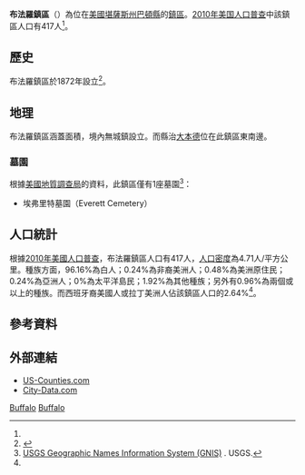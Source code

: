 {{noteTA
|G1=USState
}}
{{Infobox settlement
|official_name = 布法羅鎮區
|native_name = Buffalo Township
|settlement_type = 鎮區
|image_map = Map highlighting Buffalo Township, Barton County, Kansas.svg
|map_caption = 布法羅鎮區在巴頓縣的位置
|coordinates_display = inline,title
|coordinates_region = US-KS
|subdivision_type = [[世界政區索引|國家]]
|subdivision_name = [[美国|美国]]
|subdivision_type1 = [[美國行政區劃|州]]
|subdivision_name1 = [[堪薩斯州|堪薩斯州]]
|subdivision_type2 = [[堪萨斯州行政区划|縣]]
|subdivision_name2 = [[巴頓縣_(堪薩斯州)|巴頓縣]]
|area_total_km2 = 88.41
|area_land_km2 = 88.3
|area_water_km2 = 0.11
|area_total_sq_mi = 34.14
|area_land_sq_mi = 34.09
|area_water_sq_mi = 0.04
|area_water_percent = 0.12
|population_as_of = [[2010年美国人口普查|2010]]
|population_footnotes = <ref name=census>{{cite web|url=http://www.census.gov/geo/www/gazetteer/gazetteer2010.html|title=2010 Census Gazetteer Files|publisher=[[美国人口调查局|美国人口调查局]]|accessdate=2016-02-29|archive-url=https://web.archive.org/web/20121021075704/http://www.census.gov/geo/www/gazetteer/gazetteer2010.html|archive-date=2012-10-21|dead-url=yes}}</ref>
|population_total = 417
|population_density_km2 = auto
|elevation_footnotes = 
|elevation_m = 572
|elevation_ft = 1877
|latd = 38
|latm = 23
|lats = 27
|latNS = N
|longd = 98
|longm = 52
|longs = 00
|longEW = W
|postal_code_type =
|postal_code = 
|blank_name = [[地名信息系统|GNIS]]
|blank_info = [http://geonames.usgs.gov/pls/gnispublic/f?p=gnispq:3:::NO::P3_FID:0475639 0475639]
|website = 
|footnotes = 
}}

'''布法羅鎮區'''（{{lang-en|'''Buffalo Township'''}}）為位在[[美國|美國]][[堪薩斯州|堪薩斯州]][[巴頓縣_(堪薩斯州)|巴頓縣]]的[[行政鎮區|鎮區]]。[[2010年美国人口普查|2010年美国人口普查]]中該鎮區人口有417人<ref name=census/>。

==歷史==
布法羅鎮區於1872年設立<ref>{{cite book|title=History of the State of Kansas: Containing a Full Account of Its Growth from an Uninhabited Territory to a Wealthy and Important State|url=http://books.google.com/books?id=5t09AQAAMAAJ&pg=PA762|year=1883|publisher=A. T. Andreas|page=762}}</ref>。

==地理==
布法羅鎮區涵蓋面積{{convert|88.41|km2|sqmi}}，境內無城鎮設立。而縣治[[大本德_(堪薩斯州)|大本德]]位在此鎮區東南邊。

===墓園===
根據[[美國地質調查局|美國地質調查局]]的資料，此鎮區僅有1座墓園<ref>[http://geonames.usgs.gov/domestic/index.html USGS Geographic Names Information System (GNIS)] {{Wayback|url=http://geonames.usgs.gov/domestic/index.html |date=20190428150204 }}. USGS.</ref>：
*埃弗里特墓園（Everett Cemetery）

==人口統計==
根據[[2010年美國人口普查|2010年美國人口普查]]，布法羅鎮區人口有417人，[[人口密度|人口密度]]為4.71人/平方公里。種族方面，96.16%為白人；0.24%為非裔美洲人；0.48%為美洲原住民；0.24%為亞洲人；0%為太平洋島民；1.92%為其他種族；另外有0.96%為兩個或以上的種族。而西班牙裔美國人或拉丁美洲人佔該鎮區人口的2.64%<ref name=census/>。

==參考資料==
{{reflist}}

==外部連結==
* [https://web.archive.org/web/20080723112151/http://www.us-counties.com/localgov/kansas.html US-Counties.com]
* [http://www.city-data.com/township/Buffalo-Barton-KS.html City-Data.com] {{Wayback|url=http://www.city-data.com/township/Buffalo-Barton-KS.html |date=20160303173433 }}

{{巴頓縣 (堪薩斯州)}}

[[Category:巴頓縣鎮區_(堪薩斯州)|Buffalo]]
[[Category:堪薩斯州鎮區|Buffalo]]